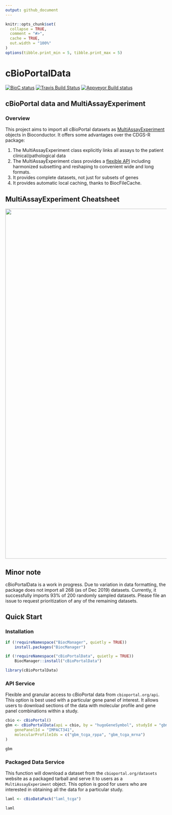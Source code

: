 ```yaml
---
output: github_document
---
```


```r
knitr::opts_chunk$set(
  collapse = TRUE,
  comment = "#>",
  cache = TRUE,
  out.width = "100%"
)
options(tibble.print_min = 5, tibble.print_max = 5)
```

# cBioPortalData

<!-- start badges here -->
[![BioC status](http://www.bioconductor.org/shields/build/release/bioc/cBioPortalData.svg "BioC Status")](https://bioconductor.org/checkResults/release/bioc-LATEST/cBioPortalData)
[![Travis Build Status](https://travis-ci.org/waldronlab/cBioPortalData.svg?branch=RELEASE_3_11 "Travis CI status")](https://travis-ci.org/waldronlab/cBioPortalData)
[![Appveyor Build status](https://ci.appveyor.com/api/projects/status/42kd6prni3o0q50b/branch/RELEASE_3_11?svg=true "appveyor status")](https://ci.appveyor.com/project/waldronlab/cbioportaldata/branch/RELEASE_3_11)
<!-- end badges here -->

## cBioPortal data and MultiAssayExperiment

### Overview

This project aims to import all cBioPortal datasets as
[MultiAssayExperiment](http://bioconductor.org/packages/MultiAssayExperiment/)
objects in Bioconductor. It offers some advantages over the CDGS-R package:

1. The MultiAssayExperiment class explicitly links all assays to the patient
clinical/pathological data
2. The MultiAssayExperiment class provides a
[flexible API](https://github.com/waldronlab/MultiAssayExperiment/wiki/MultiAssayExperiment-API)
including harmonized subsetting and reshaping to convenient wide and long
formats.
3. It provides complete datasets, not just for subsets of genes
4. It provides automatic local caching, thanks to BiocFileCache.

## MultiAssayExperiment Cheatsheet

<a href="https://github.com/waldronlab/cheatsheets/blob/master/MultiAssayExperiment_QuickRef.pdf"><img src="https://raw.githubusercontent.com/waldronlab/cheatsheets/master/pngs/MultiAssayExperiment_QuickRef.png" width="989" height="1091"/></a>

## Minor note

cBioPortalData is a work in progress. Due to variation in data
formatting, the package does not import all 268 (as of Dec 2019)
datasets. Currently, it successfully imports 93% of 200 randomly sampled
datasets. Please file an issue to request prioritization of any of the
remaining datasets.

## Quick Start

### Installation

```r
if (!requireNamespace("BiocManager", quietly = TRUE))
    install.packages("BiocManager")

if (!requireNamespace("cBioPortalData", quietly = TRUE))
    BiocManager::install("cBioPortalData")

library(cBioPortalData)
```

### API Service

Flexible and granular access to cBioPortal data from `cbioportal.org/api`.
This option is best used with a particular gene panel of interest. It allows
users to download sections of the data with molecular profile and gene panel
combinations within a study.

```r
cbio <- cBioPortal()
gbm <- cBioPortalData(api = cbio, by = "hugoGeneSymbol", studyId = "gbm_tcga",
    genePanelId = "IMPACT341",
    molecularProfileIds = c("gbm_tcga_rppa", "gbm_tcga_mrna")
)
```

```r
gbm
```

### Packaged Data Service

This function will download a dataset from the `cbioportal.org/datasets`
website as a packaged tarball and serve it to users as a `MultiAssayExperiment`
object. This option is good for users who are interested in obtaining
all the data for a particular study.

```r
laml <- cBioDataPack("laml_tcga")
```

```r
laml
```

